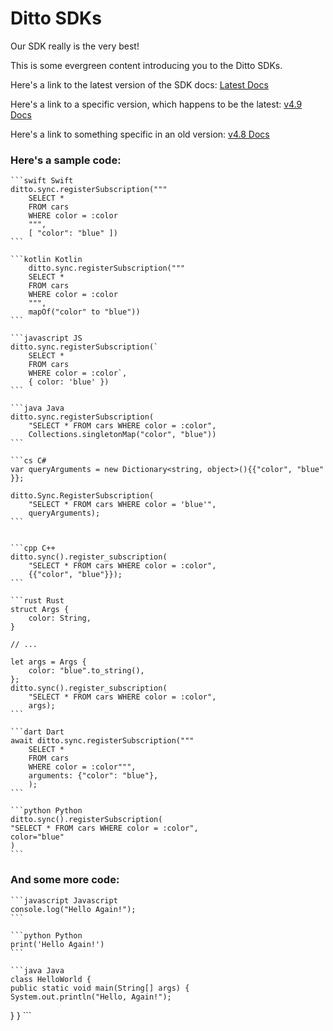 # Ditto SDKs

Our SDK really is the very best!

This is some evergreen content introducing you to the Ditto SDKs.

Here's a link to the latest version of the SDK docs: [Latest Docs](latest/about)

Here's a link to a specific version, which happens to be the latest: [v4.9 Docs](latest/about)

Here's a link to something specific in an old version: [v4.8 Docs](v4.8/about)

### Here's a sample code:

<CodeGroup>

    ```swift Swift
    ditto.sync.registerSubscription("""
        SELECT *
        FROM cars
        WHERE color = :color
        """,
        [ "color": "blue" ])
    ```

    ```kotlin Kotlin
        ditto.sync.registerSubscription("""
        SELECT *
        FROM cars
        WHERE color = :color
        """,
        mapOf("color" to "blue"))
    ```

    ```javascript JS
    ditto.sync.registerSubscription(`
        SELECT *
        FROM cars
        WHERE color = :color`,
        { color: 'blue' })
    ```

    ```java Java
    ditto.sync.registerSubscription(
        "SELECT * FROM cars WHERE color = :color",
        Collections.singletonMap("color", "blue"))
    ```

    ```cs C#
    var queryArguments = new Dictionary<string, object>(){{"color", "blue" }};

    ditto.Sync.RegisterSubscription(
        "SELECT * FROM cars WHERE color = 'blue'",
        queryArguments);
    ```


    ```cpp C++
    ditto.sync().register_subscription(
        "SELECT * FROM cars WHERE color = :color",
        {{"color", "blue"}});
    ```

    ```rust Rust
    struct Args {
        color: String,
    }

    // ...

    let args = Args {
        color: "blue".to_string(),
    };
    ditto.sync().register_subscription(
        "SELECT * FROM cars WHERE color = :color",
        args);
    ```

    ```dart Dart
    await ditto.sync.registerSubscription("""
        SELECT *
        FROM cars
        WHERE color = :color""",
        arguments: {"color": "blue"},
        );
    ```

    ```python Python
    ditto.sync().registerSubscription(
    "SELECT * FROM cars WHERE color = :color",
    color="blue"
    )
    ```

</CodeGroup>


### And some more code:

<CodeGroup>

    ```javascript Javascript
    console.log("Hello Again!");
    ```

    ```python Python
    print('Hello Again!')
    ```

    ```java Java
    class HelloWorld {
    public static void main(String[] args) {
    System.out.println("Hello, Again!");
}
}
    ```

</CodeGroup>
